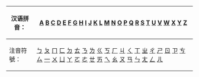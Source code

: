 {|class="toccolours plainlinks" style="font-size:95%" align=center
!汉语拼音：
|[[#A|A]] [[#B|B]] [[#C|C]] [[#D|D]] [[#E|E]] [[#F|F]] [[#G|G]] [[#H|H]] [[#I|I]] [[#J|J]] [[#K|K]] [[#L|L]] [[#M|M]] [[#N|N]] [[#O|O]] [[#P|P]] [[#Q|Q]] [[#R|R]] [[#S|S]] [[#T|T]] [[#U|U]] [[#V|V]] [[#W|W]] [[#X|X]] [[#Y|Y]] [[#Z|Z]]	 
|-
!注音符號：
|[[#B|ㄅ]] [[#P|ㄆ]] [[#M|ㄇ]] [[#F|ㄈ]] [[#D|ㄉ]] [[#T|ㄊ]] [[#N|ㄋ]] [[#L|ㄌ]] [[#G|ㄍ]] [[#K|ㄎ]] [[#H|ㄏ]] [[#J|ㄐ]] [[#Q|ㄑ]] [[#X|ㄒ]] [[#Z|ㄓ]] [[#C|ㄔ]] [[#S|ㄕ]] [[#R|ㄖ]] [[#Z|ㄗ]] [[#C|ㄘ]] [[#S|ㄙ]] [[#Y|一]] [[#W|ㄨ]] [[#Y|ㄩ]] [[#A|ㄚ]] [[#O|ㄛ]] [[#E|ㄜ]] [[#E|ㄝ]] [[#A|ㄞ]] [[#E|ㄟ]] [[#A|ㄠ]] [[#O|ㄡ]]  [[#A|ㄢ]] [[#E|ㄣ]] [[#A|ㄤ]] [[#E|ㄥ]] [[#E|ㄦ]]
|}<noinclude>[[Category:目錄模板|{{PAGENAME}}]]</noinclude>